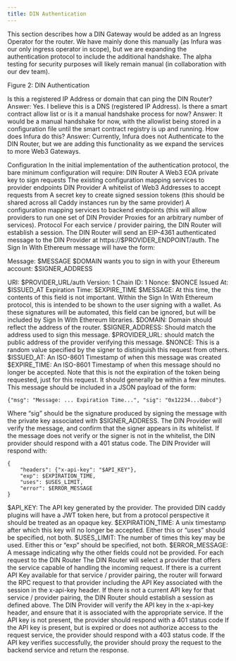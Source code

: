 ```yaml
---
title: DIN Authentication
---
```


This section describes how a DIN Gateway would be added as an Ingress Operator for the router. We have mainly done this manually (as Infura was our only ingress operator in scope), but we are expanding the authentication protocol to include the additional handshake. The alpha testing for security purposes will likely remain manual (in collaboration with our dev team).

Figure 2: DIN Authentication

Is this a registered IP Address or domain that can ping the DIN Router? 
Answer: Yes. I believe this is a DNS (registered IP Address).
Is there a smart contract allow list or is it a manual handshake process for now? 
Answer: It would be a manual handshake for now, with the allowlist being stored in a configuration file until the smart contract registry is up and running.
How does Infura do this? 
Answer: Currently, Infura does not Authenticate to the DIN Router, but we are adding this functionality as we expand the services to more Web3 Gateways.

Configuration
In the initial implementation of the authentication protocol, the bare minimum configuration will require:
DIN Router
A Web3 EOA private key to sign requests
The existing configuration mapping services to provider endpoints
DIN Provider
A whitelist of Web3 Addresses to accept requests from
A secret key to create signed session tokens (this should be shared across all Caddy instances run by the same provider)
A configuration mapping services to backend endpoints (this will allow providers to run one set of DIN Provider Proxies for an arbitrary number of services).
Protocol
For each service / provider pairing, the DIN Router will establish a session.
The DIN Router will send an EIP-4361 authenticated message to the DIN Provider at https://$PROVIDER_ENDPOINT/auth. 
The Sign In With Ethereum message will have the form:

Message: $MESSAGE
$DOMAIN wants you to sign in with your Ethereum account:
$SIGNER_ADDRESS


URI: $PROVIDER_URL/auth
Version: 1
Chain ID: 1
Nonce: $NONCE
Issued At: $ISSUED_AT
Expiration Time: $EXPIRE_TIME
$MESSAGE: At this time, the contents of this field is not important. Within the Sign In With Ethereum protocol, this is intended to be shown to the user signing with a wallet. As these signatures will be automated, this field can be ignored, but will be included by Sign In With Ethereum libraries.
$DOMAIN: Domain should reflect the address of the router.
$SIGNER_ADDRESS: Should match the address used to sign this message.
$PROVIDER_URL: should match the public address of the provider verifying this message.
$NONCE: This is a random value specified by the signer to distinguish this request from others. 
$ISSUED_AT: An ISO-8601 Timestamp of when this message was created
$EXPIRE_TIME: An ISO-8601 Timestamp of when this message should no longer be accepted. Note that this is not the expiration of the token being requested, just for this request. It should generally be within a few minutes.
This message should be included in a JSON payload of the form:

```
{"msg": "Message: ... Expiration Time...", "sig": "0x12234...0abcd"}
```

Where “sig” should be the signature produced by signing the message with the private key associated with $SIGNER_ADDRESS.
The DIN Provider will verify the message, and confirm that the signer appears in its whitelist.
If the message does not verify or the signer is not in the whitelist, the DIN provider should respond with a 401 status code.
The DIN Provider will respond with:


```
{
	"headers": {"x-api-key": "$API_KEY"},
	"exp": $EXPIRATION_TIME,
	"uses": $USES_LIMIT,
	"error": $ERROR_MESSAGE
}
```

$API_KEY: The API key generated by the provider. The provided DIN caddy plugins will have a JWT token here, but from a protocol perspective it should be treated as an opaque key.
$EXPIRATION_TIME: A unix timestamp after which this key will no longer be accepted. Either this or “uses” should be specified, not both.
$USES_LIMIT: The number of times this key may be used. Either this or “exp” should be specified, not both.
$ERROR_MESSAGE: A message indicating why the other fields could not be provided.
For each request to the DIN Router
The DIN Router will select a provider that offers the service capable of handling the incoming request.
If there is a current API Key available for that service / provider pairing, the router will forward the RPC request to that provider including the API Key associated with the session in the x-api-key header.
If there is not a current API key for that service / provider pairing, the DIN Router should establish a session as defined above.
The DIN Provider will verify the API key in the x-api-key header, and ensure that it is associated with the appropriate service.
If the API key is not present, the provider should respond with a 401 status code
If the API key is present, but is expired or does not authorize access to the request service, the provider should respond with a 403 status code.
If the API key verifies successfully, the provider should proxy the request to the backend service and return the response.
